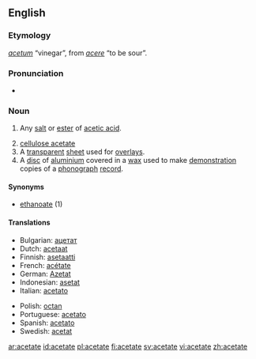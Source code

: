 {{wikipedia}}
==English==

===Etymology===
{{L.}} ''[[acetum]]'' “vinegar”, from ''[[acere]]'' “to be sour”.

===Pronunciation===
*{{audio|en-us-acetate.ogg|Audio (US)}}

===Noun===
{{en-noun}}

#{{organic chemistry}} Any [[salt]] or [[ester]] of [[acetic acid]].
# [[cellulose acetate]]
# A [[transparent]] [[sheet]] used for [[overlay]]s.
# A [[disc]] of [[aluminium]] covered in a [[wax]] used to make [[demonstration]] copies of a [[phonograph]] [[record]].

====Synonyms====
*[[ethanoate]] (1)

====Translations====
{{trans-top|salt or ester of acetic acid}}
*Bulgarian: [[ацетат]] {{m}}
*Dutch: [[acetaat]]
*Finnish: [[asetaatti]]
*French: [[acétate]] 
*German: [[Azetat]] {{n}}
*Indonesian: [[asetat]] 
*Italian: [[acetato]] {{m}}
{{trans-mid}}
*Polish: [[octan]]
*Portuguese: [[acetato]] 
*Spanish: [[acetato]]
*Swedish: [[acetat]]
{{trans-bottom}}

{{trans-top|cellulose acetate}}
{{trans-mid}}
{{trans-bottom}}

{{trans-top|transparent overlay sheet}}
{{trans-mid}}
{{trans-bottom}}

{{trans-top|aluminium disc covered in wax}}
{{trans-mid}}
{{trans-bottom}}

[[ar:acetate]]
[[id:acetate]]
[[pl:acetate]]
[[fi:acetate]]
[[sv:acetate]]
[[vi:acetate]]
[[zh:acetate]]